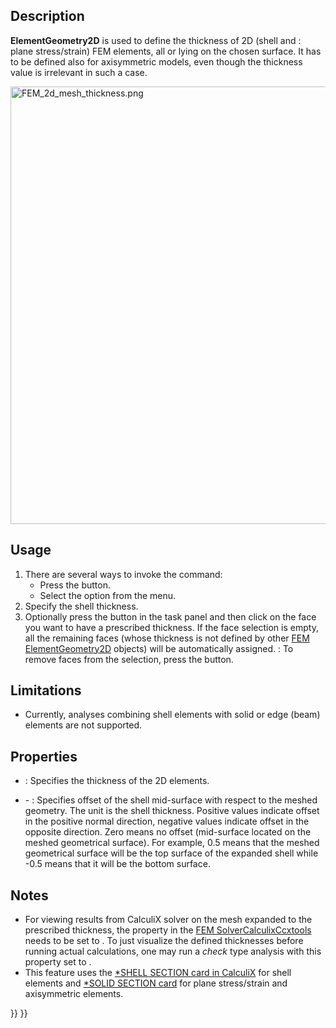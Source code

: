 <languages/>
<translate>

<!--T:4-->
{{Docnav
|[[FEM_ElementRotation1D|Beam Rotation]]
|[[FEM_ElementFluid1D|Fluid Section for 1D Flow]]
|[[FEM_Workbench|FEM]]
|IconL=FEM_ElementRotation1D.svg
|IconR=FEM_ElementFluid1D.svg
|IconC=Workbench_FEM.svg
}}

<!--T:1-->
{{GuiCommandContainer|
{{GuiCommand
|Name=FEM ElementGeometry2D
|MenuLocation=Model → Element Geometry → Shell Plate Thickness
|Workbenches=[[FEM_Workbench|FEM]]
|Shortcut={{KEY|C}} {{KEY|S}}
|SeeAlso=[[FEM_tutorial|FEM tutorial]]
}}
{{GuiCommandFemInfo
|Solvers=All
}}
}}

==Description== <!--T:2-->

<!--T:12-->
'''ElementGeometry2D''' is used to define the thickness of 2D (shell and {{Version|1.0}}: plane stress/strain) FEM elements, all or lying on the chosen surface. It has to be defined also for axisymmetric models, even though the thickness value is irrelevant in such a case.

</translate>
[[Image:FEM_2d_mesh_thickness.png|700px]]
<translate>
<!--T:17-->
{{Caption|2D mesh (on the left) and its expansion to solid elements done internally by CalculiX based on the specified thickness (on the right)}}

==Usage== <!--T:3-->

<!--T:13-->
# There are several ways to invoke the command:
#* Press the {{Button|[[Image:FEM_ElementGeometry2D.svg|16px]] [[FEM_ElementGeometry2D|Shell Plate Thickness]]}} button.
#* Select the {{MenuCommand|Model → Element Geometry → [[Image:FEM_ElementGeometry2D.svg|16px]] Shell Plate Thickness}} option from the menu.
# Specify the shell thickness.
# Optionally press the {{Button|Add}} button in the task panel and then click on the face you want to have a prescribed thickness. If the face selection is empty, all the remaining faces (whose thickness is not defined by other [[FEM_ElementGeometry2D|FEM ElementGeometry2D]] objects) will be automatically assigned. {{Version|1.1}}: To remove faces from the selection, press the {{Button|Remove}} button.

==Limitations== <!--T:8-->

<!--T:14-->
* Currently, analyses combining shell elements with solid or edge (beam) elements are not supported.

==Properties== <!--T:9-->

<!--T:15-->
* {{PropertyData|Thickness}}: Specifies the thickness of the 2D elements.
* {{PropertyData|Offset}} - {{Version|1.1}}: Specifies offset of the shell mid-surface with respect to the meshed geometry. The unit is the shell thickness. Positive values indicate offset in the positive normal direction, negative values indicate offset in the opposite direction. Zero means no offset (mid-surface located on the meshed geometrical surface). For example, 0.5 means that the meshed geometrical surface will be the top surface of the expanded shell while -0.5 means that it will be the bottom surface.

==Notes== <!--T:11-->

<!--T:16-->
* For viewing results from CalculiX solver on the mesh expanded to the prescribed thickness, the property {{incode|Beam Shell Result Output 3D}} in the [[FEM_SolverCalculixCcxtools|FEM SolverCalculixCcxtools]] needs to be set to {{incode|True}}. To just visualize the defined thicknesses before running actual calculations, one may run a ''check'' type analysis with this property set to {{incode|True}}.
* This feature uses the [https://web.mit.edu/calculix_v2.7/CalculiX/ccx_2.7/doc/ccx/node238.html *SHELL SECTION card in CalculiX] for shell elements and [https://web.mit.edu/calculix_v2.7/CalculiX/ccx_2.7/doc/ccx/node239.html *SOLID SECTION card] for plane stress/strain and axisymmetric elements.


<!--T:5-->
{{Docnav
|[[FEM_ElementRotation1D|Beam Rotation]]
|[[FEM_ElementFluid1D|Fluid Section for 1D Flow]]
|[[FEM_Workbench|FEM]]
|IconL=FEM_ElementRotation1D.svg
|IconR=FEM_ElementFluid1D.svg
|IconC=Workbench_FEM.svg
}}

</translate>
{{FEM_Tools_navi{{#translation:}}}}
{{Userdocnavi{{#translation:}}}}